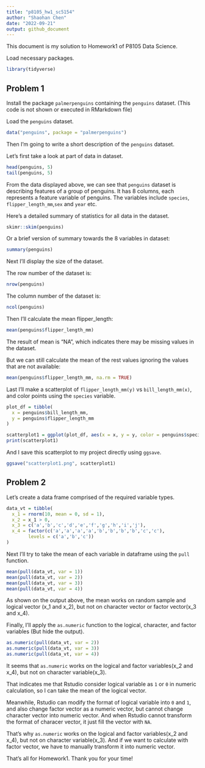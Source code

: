 ```yaml
---
title: "p8105_hw1_sc5154"
author: "Shaohan Chen"
date: "2022-09-21"
output: github_document
---
```


This document is my solution to Homework1 of P8105 Data Science.

Load necessary packages.
```r
library(tidyverse)
```

## Problem 1

Install the package `palmerpenguins` containing the `penguins` dataset. (This code is not  shown or executed in RMarkdown file)

Load the `penguins` dataset.
```r
data("penguins", package = "palmerpenguins")
```

Then I'm going to write a short description of the `penguins` dataset.

Let's first take a look at part of data in dataset.
```r
head(penguins, 5)
tail(penguins, 5)
```

From the data displayed above, we can see that `penguins` dataset is describing features of a group of penguins. It has 8 columns, each represents a feature variable of penguins. The variables include `species`, `flipper_length_mm`,`sex` and `year` etc. 

Here's a detailed summary of statistics for all data in the dataset.
```r
skimr::skim(penguins)
```

Or a brief version of summary towards the 8 variables in dataset:
```r
summary(penguins)
```

Next I'll display the size of the dataset.

The row number of the dataset is:
```r
nrow(penguins)
```

The column number of the dataset is:
```r
ncol(penguins)

```

Then I'll calculate the mean flipper_length:
```r
mean(penguins$flipper_length_mm)
```

The result of mean is "NA", which indicates there may be missing values in the dataset. 

But we can still calculate the mean of the rest values ignoring the values that are not available:
```r
mean(penguins$flipper_length_mm, na.rm = TRUE)
```

Last I'll make a scatterplot of `flipper_length_mm(y)` vs `bill_length_mm(x)`, and color points using the `species` variable.
```r
plot_df = tibble(
  x = penguins$bill_length_mm,
  y = penguins$flipper_length_mm
)

scatterplot1 = ggplot(plot_df, aes(x = x, y = y, color = penguins$species)) + geom_point()
print(scatterplot1)
```

And I save this scatterplot to my project directly using `ggsave`.
```r
ggsave("scatterplot1.png", scatterplot1)
```

## Problem 2

Let's create a data frame comprised of the required variable types.
```r
data_vt = tibble(
  x_1 = rnorm(10, mean = 0, sd = 1),
  x_2 = x_1 > 0,
  x_3 = c('a','b','c','d','e','f','g','h','i','j'),
  x_4 = factor(c('a','a','a','a','b','b','b','b','c','c'),
        levels = c('a','b','c'))
)
```

Next I'll try to take the mean of each variable in dataframe using the `pull` function.
```r
mean(pull(data_vt, var = 1))
mean(pull(data_vt, var = 2))
mean(pull(data_vt, var = 3))
mean(pull(data_vt, var = 4))
```

As shown on the output above, the mean works on random sample and logical vector (x_1 and x_2), but not on character vector or factor vector(x_3 and x_4).

Finally, I'll apply the `as.numeric` function to the logical, character, and factor variables (But hide the output).
```r
as.numeric(pull(data_vt, var = 2))
as.numeric(pull(data_vt, var = 3))
as.numeric(pull(data_vt, var = 4))

```

It seems that `as.numeric` works on the logical and factor variables(x_2 and x_4), but not on character variable(x_3).

That indicates me that Rstudio consider logical variable as `1` or `0` in numeric calculation, so I can take the mean of the logical vector. 

Meanwhile, Rstudio can modify the format of logical variable into `0` and `1`, and also change factor vector as a numeric vector, but cannot change character vector into numeric vector. And when Rstudio cannot transform the format of characer vector, it just fill the vector with `NA`.

That's why `as.numeric` works on the logical and factor variables(x_2 and x_4), but not on character variable(x_3). And if we want to calculate with factor vector, we have to manually transform it into numeric vector.


That's all for Homework1. Thank you for your time!

